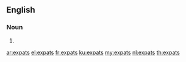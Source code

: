 {{also|ex-pats}}
==English==

===Noun===
{{head|en|noun plural form}}

# {{plural of|expat|lang=en}}

[[ar:expats]]
[[el:expats]]
[[fr:expats]]
[[ku:expats]]
[[my:expats]]
[[nl:expats]]
[[th:expats]]